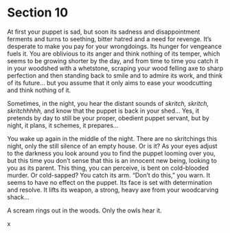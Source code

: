 # Section 10 {#sec-10}

At first your puppet is sad, but soon its sadness and disappointment ferments and turns to seething, bitter hatred and a need for revenge. It’s desperate to make you pay for your wrongdoings. Its hunger for vengeance fuels it. You are oblivious to its anger and think nothing of its temper, which seems to be growing shorter by the day, and from time to time you catch it in your woodshed with a whetstone, scraping your wood felling axe to sharp perfection and then standing back to smile and to admire its work, and think of its future… but you assume that it only aims to ease your woodcutting and think nothing of it. 

Sometimes, in the night, you hear the distant sounds of *skritch, skritch, skritchhhhh,* and know that the puppet is back in your shed… Yes, it pretends by day to still be your proper, obedient puppet servant, but by night, it plans, it schemes, it prepares…

You wake up again in the middle of the night. There are no skritchings this night, only the still silence of an empty house. Or is it? As your eyes adjust to the darkness you look around you to find the puppet looming over you, but this time you don’t sense that this is an innocent new being, looking to you as its parent. This thing, you can perceive, is bent on cold-blooded murder. Or cold-sapped? You catch its arm. “Don’t do this,” you warn. It seems to have no effect on the puppet. Its face is set with determination and resolve. It lifts its weapon, a strong, heavy axe from your woodcarving shack…

A scream rings out in the woods. Only the owls hear it.

x
